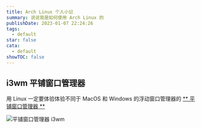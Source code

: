 ```yaml
---
title: Arch Linux 个人小记
summary: 说说我是如何使用 Arch Linux 的
publishDate: 2023-01-07 22:24:26
tags:
  - default
star: false
cata:
  - default
showTOC: false
---
```


## i3wm 平铺窗口管理器

用 Linux 一定要体验体验不同于 MacOS 和 Windows 的浮动窗口管理器的 [** 平铺窗口管理器 **](https://wiki.archlinux.org/title/Window_manager#Tiling_window_managers)

![平铺窗口管理器 i3wm](image/linux.png)
